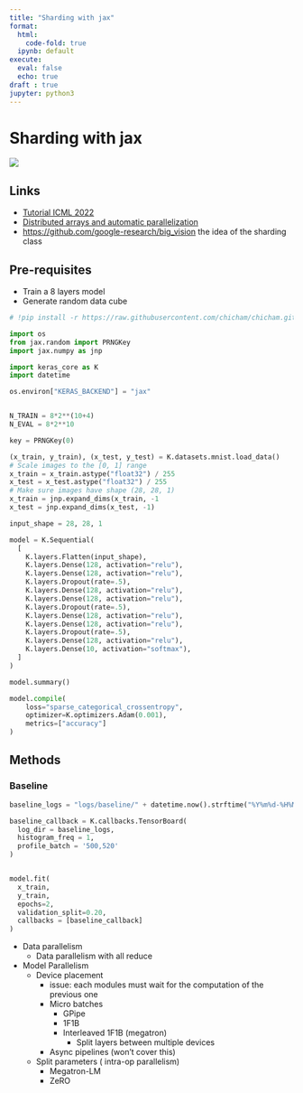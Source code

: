 ```yaml
---
title: "Sharding with jax"
format:
  html:
    code-fold: true
  ipynb: default
execute:
  eval: false
  echo: true
draft : true
jupyter: python3
---
```


# Sharding with jax
[![](https://colab.research.google.com/assets/colab-badge.svg)](https://colab.research.google.com/github/chicham/chicham.github.io/blob/gh-pages/posts/sharding-with-jax/sharding_jax.ipynb)

## Links

- [Tutorial ICML 2022](https://sites.google.com/view/icml-2022-big-model/home)
- [Distributed arrays and automatic parallelization](https://jax.readthedocs.io/en/latest/notebooks/Distributed_arrays_and_automatic_parallelization.html)
- [https://github.com/google-research/big_vision](Big vision) the idea of the sharding class

## Pre-requisites

- Train a 8 layers model
- Generate random data cube

```python
# !pip install -r https://raw.githubusercontent.com/chicham/chicham.github.io/main/posts/sharding-with-jax/requirements.txt
```

```python
import os
from jax.random import PRNGKey
import jax.numpy as jnp

import keras_core as K
import datetime

os.environ["KERAS_BACKEND"] = "jax"


N_TRAIN = 8*2**(10+4)
N_EVAL = 8*2**10

key = PRNGKey(0)

(x_train, y_train), (x_test, y_test) = K.datasets.mnist.load_data()
# Scale images to the [0, 1] range
x_train = x_train.astype("float32") / 255
x_test = x_test.astype("float32") / 255
# Make sure images have shape (28, 28, 1)
x_train = jnp.expand_dims(x_train, -1
x_test = jnp.expand_dims(x_test, -1)

input_shape = 28, 28, 1

model = K.Sequential(
  [
    K.layers.Flatten(input_shape),
    K.layers.Dense(128, activation="relu"),
    K.layers.Dense(128, activation="relu"),
    K.layers.Dropout(rate=.5),
    K.layers.Dense(128, activation="relu"),
    K.layers.Dense(128, activation="relu"),
    K.layers.Dropout(rate=.5),
    K.layers.Dense(128, activation="relu"),
    K.layers.Dense(128, activation="relu"),
    K.layers.Dropout(rate=.5),
    K.layers.Dense(128, activation="relu"),
    K.layers.Dense(10, activation="softmax"),
  ]
)

model.summary()

model.compile(
    loss="sparse_categorical_crossentropy",
    optimizer=K.optimizers.Adam(0.001),
    metrics=["accuracy"]
)
```

## Methods

### Baseline

```python
baseline_logs = "logs/baseline/" + datetime.now().strftime("%Y%m%d-%H%M%S")

baseline_callback = K.callbacks.TensorBoard(
  log_dir = baseline_logs,
  histogram_freq = 1,
  profile_batch = '500,520'
)


model.fit(
  x_train,
  y_train,
  epochs=2,
  validation_split=0.20,
  callbacks = [baseline_callback]
)
```

- Data parallelism
  - Data parallelism with all reduce
- Model Parallelism
  - Device placement
    - issue: each modules must wait for the computation of the previous one
    - Micro batches
      - GPipe
      - 1F1B
      - Interleaved 1F1B (megatron)
        - Split layers between multiple devices
    - Async pipelines (won't cover this)
  - Split parameters ( intra-op parallelism)
    - Megatron-LM
    - ZeRO
